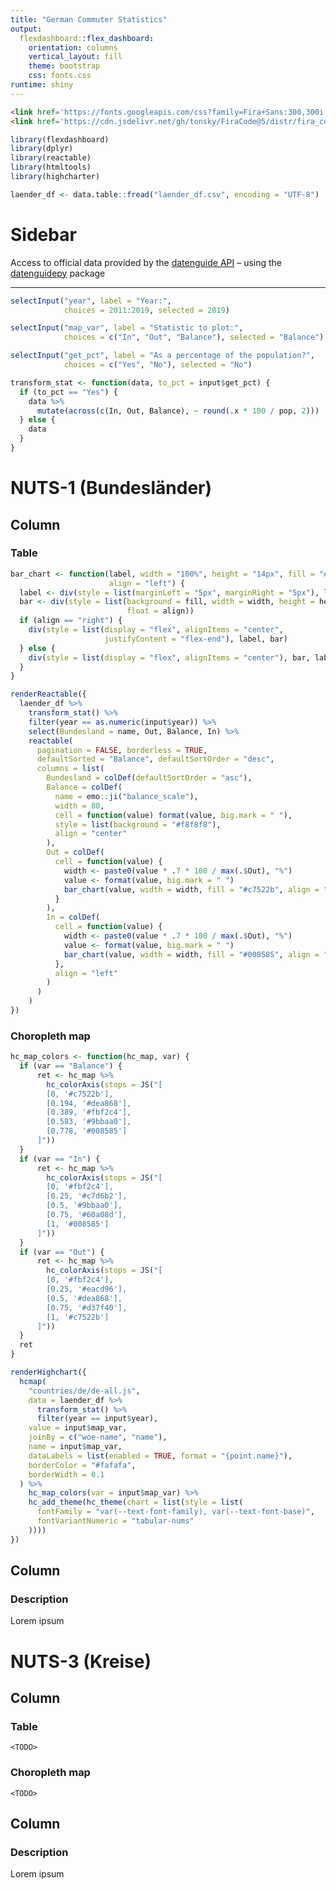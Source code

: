 ```yaml
---
title: "German Commuter Statistics"
output: 
  flexdashboard::flex_dashboard:
    orientation: columns
    vertical_layout: fill
    theme: bootstrap
    css: fonts.css
runtime: shiny
---
```


```html
<link href='https://fonts.googleapis.com/css?family=Fira+Sans:300,300i,400,400i,500,500i,600,600i,700,700i&display=swap' rel='stylesheet' type='text/css'>
<link href='https://cdn.jsdelivr.net/gh/tonsky/FiraCode@5/distr/fira_code.css' rel='stylesheet' type='text/css'>
```

```r
library(flexdashboard)
library(dplyr)
library(reactable)
library(htmltools)
library(highcharter)

laender_df <- data.table::fread("laender_df.csv", encoding = "UTF-8")
```

Sidebar {.sidebar}
=======================================================================

Access to official data provided by the [datenguide API](https://github.com/datenguide/datenguide-api) -- using the [datenguidepy](https://github.com/CorrelAid/datenguide-python) package

---

```r
selectInput("year", label = "Year:",
            choices = 2011:2019, selected = 2019)

selectInput("map_var", label = "Statistic to plot:",
            choices = c("In", "Out", "Balance"), selected = "Balance")

selectInput("get_pct", label = "As a percentage of the population?",
            choices = c("Yes", "No"), selected = "No")
```

```r
transform_stat <- function(data, to_pct = input$get_pct) {
  if (to_pct == "Yes") {
    data %>% 
      mutate(across(c(In, Out, Balance), ~ round(.x * 100 / pop, 2)))
  } else {
    data
  }
}
```

NUTS-1 (Bundesländer)
=======================================================================

Column {data-width=700, .tabset}
-----------------------------------------------------------------------

### Table

```r
bar_chart <- function(label, width = "100%", height = "14px", fill = "#cccccc",
                      align = "left") {
  label <- div(style = list(marginLeft = "5px", marginRight = "5px"), label)
  bar <- div(style = list(background = fill, width = width, height = height,
                          float = align))
  if (align == "right") {
    div(style = list(display = "flex", alignItems = "center",
                     justifyContent = "flex-end"), label, bar)
  } else {
    div(style = list(display = "flex", alignItems = "center"), bar, label)
  }
}

renderReactable({
  laender_df %>% 
    transform_stat() %>% 
    filter(year == as.numeric(input$year)) %>% 
    select(Bundesland = name, Out, Balance, In) %>% 
    reactable(
      pagination = FALSE, borderless = TRUE,
      defaultSorted = "Balance", defaultSortOrder = "desc",
      columns = list(
        Bundesland = colDef(defaultSortOrder = "asc"),
        Balance = colDef(
          name = emo::ji("balance_scale"),
          width = 80,
          cell = function(value) format(value, big.mark = " "),
          style = list(background = "#f8f8f8"),
          align = "center"
        ),
        Out = colDef(
          cell = function(value) {
            width <- paste0(value * .7 * 100 / max(.$Out), "%")
            value <- format(value, big.mark = " ")
            bar_chart(value, width = width, fill = "#c7522b", align = "right")
          }
        ),
        In = colDef(
          cell = function(value) {
            width <- paste0(value * .7 * 100 / max(.$Out), "%")
            value <- format(value, big.mark = " ")
            bar_chart(value, width = width, fill = "#008585", align = "left")
          },
          align = "left"
        )
      )
    )
})
```

### Choropleth map

```r
hc_map_colors <- function(hc_map, var) {
  if (var == "Balance") {
      ret <- hc_map %>% 
        hc_colorAxis(stops = JS("[
        [0, '#c7522b'],
        [0.194, '#dea868'], 
        [0.389, '#fbf2c4'],
        [0.583, '#9bbaa0'],
        [0.778, '#008585']
      ]"))
  }
  if (var == "In") {
      ret <- hc_map %>% 
        hc_colorAxis(stops = JS("[
        [0, '#fbf2c4'],
        [0.25, '#c7d6b2'], 
        [0.5, '#9bbaa0'],
        [0.75, '#60a08d'],
        [1, '#008585']
      ]"))
  }
  if (var == "Out") {
      ret <- hc_map %>% 
        hc_colorAxis(stops = JS("[
        [0, '#fbf2c4'],
        [0.25, '#eacd96'], 
        [0.5, '#dea868'],
        [0.75, '#d37f40'],
        [1, '#c7522b']
      ]"))
  }
  ret
}

renderHighchart({
  hcmap(
    "countries/de/de-all.js",
    data = laender_df %>% 
      transform_stat() %>% 
      filter(year == input$year),
    value = input$map_var,
    joinBy = c("woe-name", "name"),
    name = input$map_var,
    dataLabels = list(enabled = TRUE, format = "{point.name}"),
    borderColor = "#fafafa",
    borderWidth = 0.1
  ) %>% 
    hc_map_colors(var = input$map_var) %>% 
    hc_add_theme(hc_theme(chart = list(style = list(
      fontFamily = "var(--text-font-family), var(--text-font-base)",
      fontVariantNumeric = "tabular-nums"
    ))))
})
```

Column {data-width=300}
-----------------------------------------------------------------------

### Description

Lorem ipsum

NUTS-3 (Kreise)
=======================================================================

Column {data-width=700, .tabset}
-----------------------------------------------------------------------

### Table

`<TODO>`

### Choropleth map

`<TODO>`

Column {data-width=300}
-----------------------------------------------------------------------

### Description

Lorem ipsum
